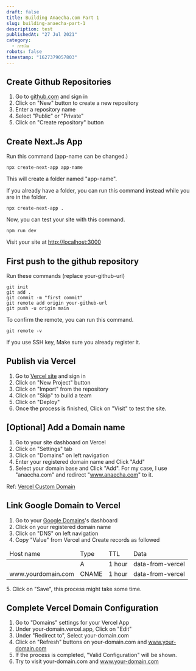```yaml
---
draft: false
title: Building Anaecha.com Part 1
slug: building-anaecha-part-1
description: test
publishedAt: "27 Jul 2021"
category:
  - การเงิน
robots: false
timestamp: "1627379057803"
---
```


## Create Github Repositories
1. Go to [github.com](https://github.com) and sign in
2. Click on "New" button to create a new repository
3. Enter a repository name
4. Select "Public" or "Private"
5. Click on "Create repository" button

## Create Next.Js App
Run this command (app-name can be changed.)
```
npx create-next-app app-name
```
This will create a folder named "app-name".

If you already have a folder, you can run this command instead while you are in the folder.
```
npx create-next-app .
```

Now, you can test your site with this command.
```
npm run dev
```
Visit your site at [http://localhost:3000](http://localhost:3000)

## First push to the github repository
Run these commands (replace your-github-url)
```
git init
git add .
git commit -m "first commit"
git remote add origin your-github-url
git push -u origin main
```

To confirm the remote, you can run this command.
```
git remote -v
```

If you use SSH key, Make sure you already register it.

## Publish via Vercel
1. Go to [Vercel site](https://vercel.com) and sign in
2. Click on "New Project" button
3. Click on "Import" from the repository
4. Click on "Skip" to build a team
5. Click on "Deploy"
6. Once the process is finished, Click on "Visit" to test the site.

## [Optional] Add a Domain name
1. Go to your site dashboard on Vercel
2. Click on "Settings" tab
3. Click on "Domains" on left navigation
4. Enter your registered domain name and Click "Add"
5. Select your domain base and Click "Add". For my case, I use "anaecha.com" and redirect "www.anaecha.com" to it.

Ref: [Vercel Custom Domain](https://vercel.com/docs/custom-domains)

## Link Google Domain to Vercel
1. Go to your [Google Domains](https://domains.google.com)'s dashboard
2. Click on your registered domain name
3. Click on "DNS" on left navigation
4. Copy "Value" from Vercel and Create records as followed
<table>
<thead>
<tr>
<td>Host name</td>
<td>Type</td>
<td>TTL</td>
<td>Data</td>
</tr>
</thead>
<tbody>
<tr>
<td></td>
<td>A</td>
<td>1 hour</td>
<td>data-from-vercel</td>
</tr>
<tr>
<td>www.yourdomain.com</td>
<td>CNAME</td>
<td>1 hour</td>
<td>data-from-vercel</td>
</tr>
</tbody>
</table>
5. Click on "Save", this process might take some time.

## Complete Vercel Domain Configuration
1. Go to "Domains" settings for your Vercel App
2. Under your-domain.vercel.app, Click on "Edit"
3. Under "Redirect to", Select your-domain.com
4. Click on "Refresh" buttons on your-domain.com and www.your-domain.com
5. If the process is completed, "Valid Configuration" will be shown.
6. Try to visit your-domain.com and www.your-domain.com